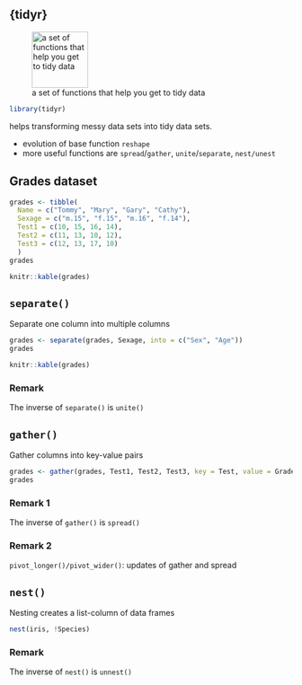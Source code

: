 ## {tidyr}

![a set of functions that help you get to tidy data](../Rmd_files/tidyverse/figs/hex-tidyr.png){width="100px"}

```r
library(tidyr)
```

\rsa helps transforming messy data sets into tidy data sets.

- evolution of base function `reshape` 
- more useful functions are `spread`/`gather`, `unite`/`separate`, `nest/unest`


## Grades dataset

```r
grades <- tibble(
  Name = c("Tommy", "Mary", "Gary", "Cathy"),
  Sexage = c("m.15", "f.15", "m.16", "f.14"),
  Test1 = c(10, 15, 16, 14),
  Test2 = c(11, 13, 10, 12),
  Test3 = c(12, 13, 17, 10)
  )
grades
```

```r
knitr::kable(grades)

```

## `separate()`

Separate one column into multiple columns

```r
grades <- separate(grades, Sexage, into = c("Sex", "Age"))
grades
```

```r
knitr::kable(grades)
```

### Remark
The inverse of `separate()` is `unite()`

## `gather()`

Gather columns into key-value pairs

```r
grades <- gather(grades, Test1, Test2, Test3, key = Test, value = Grade)
grades
```

### Remark 1
The inverse of `gather()` is `spread()`

### Remark 2
`pivot_longer()/pivot_wider()`: updates of gather and spread



## `nest()`

Nesting creates a list-column of data frames

```r
nest(iris, !Species)

```


### Remark 
The inverse of `nest()` is `unnest()`
